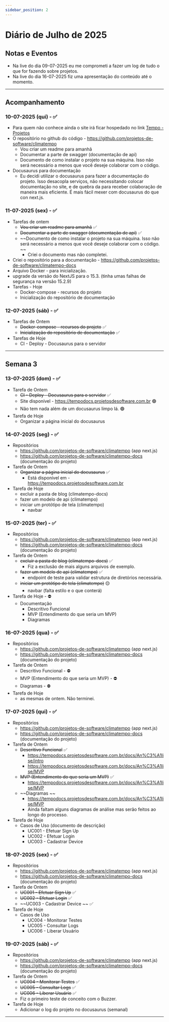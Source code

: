 ```yaml
---
sidebar_position: 2
---
```


# Diário de Julho de 2025

## Notas e Eventos

- Na live do dia 09-07-2025 eu me comprometi a fazer um log de tudo o que for fazendo sobre projetos. 
- Na live do dia 16-07-2025 fiz uma apresentação do conteúdo até o momento. 

---

## Acompanhamento

### 10-07-2025 (qui) - ✅

- Para quem não conhece ainda o site irá ficar hospedado no link [Tempo - Projetos](https://tempo.projetosdesoftware.com.br/)
- O repositório no github do código - https://github.com/projetos-de-software/climatempo
  - Vou criar um readme para amanhã
  - Documentar a parte de swagger (documentação de api)
  - Documento de como instalar o projeto na sua máquina. Isso não será necessário a menos que você deseje colaborar com o código. 
- Docusaurus para documentação
  - Eu decidi utilizar o docusaurus para fazer a documentação do projeto. Isso desacopla serviços, não necessitando colocar documentação no site, e de quebra da para receber colaboração de maneira mais eficiente. É mais fácil mexer com docusaurus do que con next.js. 

### 11-07-2025 (sex) - ✅

- Tarefas de ontem
  - ~~Vou criar um readme para amanhã~~ ✅
  - ~~Documentar a parte de swagger (documentação de api)~~ ✅
  - ~~Documento de como instalar o projeto na sua máquina. Isso não será necessário a menos que você deseje colaborar com o código. ~~ 
    - Criei o documento mas não completei. 
- Criei o repositório para a documentação - https://github.com/projetos-de-software/climatempo-docs
- Arquivo Docker - para inicialização.
- upgrade da versão do NextJS para o 15.3. (tinha umas falhas de segurança na versão 15.2.9) 
- Tarefas - Hoje
  - Docker-compose - recursos do projeto
  - Inicialização do repositório de documentação


### 12-07-2025 (sáb) - ✅

- Tarefas de Ontem
  - ~~Docker-compose - recursos do projeto~~ ✅
  - ~~Inicialização do repositório de documentação~~ ✅
- Tarefas de Hoje
  - CI - Deploy - Docusaurus para o servidor

---

## Semana 3

### 13-07-2025 (dom) - ✅

- Tarefa de Ontem 
  - ~~CI - Deploy - Docusaurus para o servidor~~ ✅
  - Site disponível - https://tempodocs.projetosdesoftware.com.br 🟢
  - Não tem nada além de um docusaurus limpo lá. 🟢
- Tarefa de Hoje
  - Organizar a página inicial do docusaurus

### 14-07-2025 (seg) - ✅

- Repositórios
  - https://github.com/projetos-de-software/climatempo (app next.js)
  - https://github.com/projetos-de-software/climatempo-docs (documentação do projeto)
- Tarefa de Ontem 
  - ~~Organizar a página inicial do docusaurus~~ ✅
    - Está disponível em - https://tempodocs.projetosdesoftware.com.br
- Tarefa de Hoje
  - excluir a pasta de blog (climatempo-docs)
  - fazer um modelo de api (climatempo)
  - iniciar um protótipo de tela (climatempo)
    - navbar

### 15-07-2025 (ter) - ✅

- Repositórios
  - https://github.com/projetos-de-software/climatempo (app next.js)
  - https://github.com/projetos-de-software/climatempo-docs (documentação do projeto)
- Tarefa de Ontem 
  - ~~excluir a pasta de blog (climatempo-docs)~~ ✅
    - Fiz a exclusão de mais alguns arquivos de exemplo. 
  - ~~fazer um modelo de api (climatempo)~~ ✅
    - endpoint de teste para validar estrutura de diretórios necessária. 
  - ~~iniciar um protótipo de tela (climatempo)~~ 🟡
    - navbar (falta estilo e o que conterá)
- Tarefa de Hoje - ⛔
  - Documentação 
    - Descritivo Funcional
    - MVP (Entendimento do que seria um MVP)
    - Diagramas 

### 16-07-2025 (qua) - ✅

- Repositórios
  - https://github.com/projetos-de-software/climatempo (app next.js)
  - https://github.com/projetos-de-software/climatempo-docs (documentação do projeto)
- Tarefa de Ontem
  -  Descritivo Funcional - ⛔
  -  MVP (Entendimento do que seria um MVP) - ⛔
  -  Diagramas - ⛔
- Tarefa de Hoje
  - as mesmas de ontem. Não terminei. 

### 17-07-2025 (qui) - ✅

- Repositórios
  - https://github.com/projetos-de-software/climatempo (app next.js)
  - https://github.com/projetos-de-software/climatempo-docs (documentação do projeto)
- Tarefa de Ontem
  - ~~Descritivo Funcional~~ ✅
    - https://tempodocs.projetosdesoftware.com.br/docs/An%C3%A1lise/intro
    - https://tempodocs.projetosdesoftware.com.br/docs/An%C3%A1lise/MVP
  - ~~MVP (Entendimento do que seria um MVP)~~ ✅
    - https://tempodocs.projetosdesoftware.com.br/docs/An%C3%A1lise/MVP
  - ~~Diagramas ~~
    - https://tempodocs.projetosdesoftware.com.br/docs/An%C3%A1lise/MVP
    - Ainda faltam alguns diagramas de análise mas serão feitos ao longo do processo. 
- Tarefa de Hoje
  - Casos de Uso (documento de descrição)
    - UC001 - Efetuar Sign Up
    - UC002 - Efetuar Login
    - UC003 - Cadastrar Device

### 18-07-2025 (sex) - ✅

- Repositórios
  - https://github.com/projetos-de-software/climatempo (app next.js)
  - https://github.com/projetos-de-software/climatempo-docs (documentação do projeto)
- Tarefa de Ontem
  - ~~UC001 - Efetuar Sign Up~~ ✅
  - ~~UC002 - Efetuar Login~~ ✅
  - ~~UC003 - Cadastrar Device ~~ ✅
- Tarefa de Hoje
  - Casos de Uso 
    - UC004 - Monitorar Testes
    - UC005 - Consultar Logs
    - UC006 - Liberar Usuário

### 19-07-2025 (sáb) - ✅

- Repositórios
  - https://github.com/projetos-de-software/climatempo (app next.js)
  - https://github.com/projetos-de-software/climatempo-docs (documentação do projeto)
- Tarefa de Ontem 
  - ~~UC004 - Monitorar Testes~~ ✅
  - ~~UC005 - Consultar Logs~~ ✅
  - ~~UC006 - Liberar Usuário~~ ✅
  - Fiz o primeiro teste de conceito com o Buzzer. 
- Tarefa de Hoje
  - Adicionar o log do projeto no docusaurus (semanal)

---
